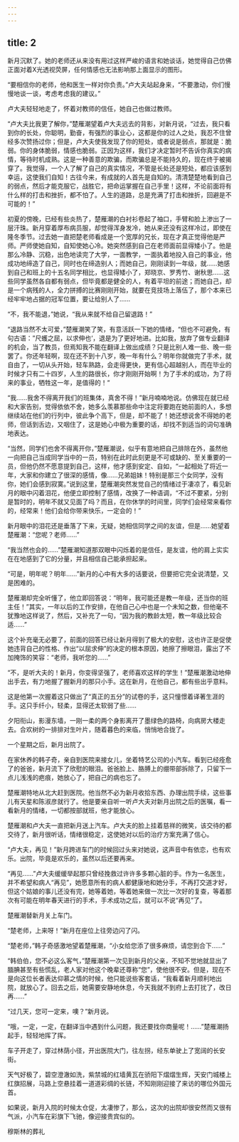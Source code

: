 ```yaml
---
---
---
```

title: 2
---



新月沉默了。她的老师还从来没有用过这样严峻的语言和她谈话，她觉得自己仿佛正面对着Ⅹ光透视荧屏，任何情感也无法影响那上面显示的图形。

“要相信你的老师，他和医生一样对你负责。”卢大夫站起身来，“不要激动，你们慢慢地谈一谈，考虑考虑我的建议。”

卢大夫轻轻地走了，怀着对教师的信任，她自己也做过教师。

“卢大夫比我更了解你，”楚雁潮望着卢大夫远去的背影，对新月说，“过去，我只看到你的长处，你聪明，勤奋，有强烈的事业心，这都是你的过人之处，我忍不住曾经多次赞扬过你；但是，卢大夫使我发现了你的短处，或者说是弱点，那就是：脆弱。你的身体脆弱，情感也脆弱。正因为这样，我们才决定暂时不告诉你真实的病情，等待时机成熟。这是一种善意的欺骗，而欺骗总是不能持久的，现在终于被揭穿了。我觉得，一个人了解了自己的真实情况，不管是长处还是短处，都应该感到幸运，这使我们自知！古往今来，有成就的人首先是自知的。清清楚楚地看到自己的弱点，然后才能克服它，战胜它，把命运掌握在自己手里！这样，不论前面将有什么样的打击和挫折，都不怕了。人生的道路，总是充满了打击和挫折，回避是不可能的！”

初夏的傍晚，已经有些炎热了，楚雁潮的白衬衫卷起了袖口，手臂和脸上渗出了一层汗珠。新月穿着厚布病员服，却觉得浑身发冷，她从来还没有这样冷过，即使在隆冬季节。过去她一直把楚老师看成是一个宽厚的兄长，现在才真正觉得他是严师。严师使她自知，自知使她心冷。她突然感到自己在老师面前显得矮小了。他是那么冷静、沉稳，出色地读完了大学，一面教学，一面执着地投入自己的事业，他成功地缔造了自己，同时也在缔造别人；而她自己，刚刚读到一年级，就……她感到自己和班上的十五名同学相比，也显得矮小了，郑晓京、罗秀竹、谢秋思……这些同学虽然各自都有弱点，但毕竟都是健全的人，有着平坦的前途；而她自己，却是一个病残的人，全力拼搏的比赛刚刚开始，就要在竞技场上落伍了，那个本来已经牢牢地占据的冠军位置，要让给别人了……

“不，我不能退，”她说，“我从来就不给自己留退路！”

“退路当然不太可爱，”楚雁潮笑了笑，有意活跃一下她的情绪，“但也不可避免，有句古语：”尺蠖之屈，以求伸也‘，退是为了更好地进。比如我，放弃了做专业翻译的机会，当了教员，但焉知我不能在翻译上做出成绩？只是比别人难一些、晚一些罢了。你还年轻啊，现在还不到十八岁，晚一年有什么？明年你就做完了手术，就自由了，一切从头开始，轻车熟路，会走得更快，更有信心超越别人，而在毕业的时候才只有二十四岁，人生的路很长，你才刚刚开始啊！为了手术的成功，为了将来的事业，牺牲这一年，是值得的！“

“我……我舍不得离开我们的班集体，真舍不得！”新月喃喃地说。仿佛现在就已经和大家告别，觉得依依不舍，她多么羡慕那些命中注定将要跑在她前面的人，多想继续站在他们的行列中，彼此争个高下，但是，却不能了！她还想说舍不得她的老师，但话到舌边，又咽住了，这是她心中极为重要的话，却找不到适当的词句准确地表达。

“当然，同学们也舍不得离开你，”楚雁潮说，似乎有意地把自己排除在外，虽然他一向把自己当成同学当中的一员，特别在此时此刻更是不可或缺的、至关重要的一员，但他仍然不愿意提到自己，这样，他才感到安定、自如，“一起相处了将近一年，大家和你建立了很深的感情，像……兄弟姐妹！特别是那三个女同学，没有你，她们会感到寂寞。”说到这里，楚雁潮突然发觉自己的情绪过于凄凉了，看见新月的眼中闪着泪花，他便立即控制了感情，改换了一种语调，“不过不要紧，分别是暂时的，明年不就又见面了吗？而且，在你休学的时间里，同学们会经常来看你的，经常来！他们会给你带来快乐，一定会的！”

新月眼中的泪花还是垂落了下来，无疑，她相信同学之间的友谊，但是……她望着楚雁潮：“您呢？老师……”

“我当然也会的……”楚雁潮知道那双眼中闪烁着的是信任，是友谊，他的肩上实实在在地感到了它的分量，并且相信自己能承担起来。

“可是，明年呢？明年……”新月的心中有大多的话要说，但要把它完全说清楚，又是困难的。

楚雁潮却完全听懂了，他立即回答说：“明年，我可能还是教一年级，还当你的班主任！”其实，一年以后的工作安排，在他自己心中也是一个未知之数，但他毫不犹豫地这样说了，然后，又补充了一句，“因为我的教龄太短，教一年级比较合适……”

这个补充毫无必要了，前面的回答已经让新月得到了极大的安慰，这也许正是促使她违背自己的性格、作出“以屈求伸”的决定的根本原因，她擦了擦眼泪，露出了不加掩饰的笑容：“老师，我听您的……”

“不，是听大夫的！新月，你变得坚强了，老师喜欢这样的学生！”楚雁潮激动地伸出手去，有力地握了握新月的那只小手。这在新月，在他自己，都有些出乎意料。

这是他第一次握着这只做出了“真正的五分”的试卷的手，这只憧憬着译著生涯的手。这只手纤小，轻柔，显得还太软弱了些……

夕阳衔山，影漫东墙，一刚一柔的两个身影离开了墨绿色的路椅，向病房大楼走去。合欢树的一排排对生叶片，随着暮色的来临，悄悄地合拢了。

一个星期之后，新月出院了。

在家休养的韩子奇，亲自到医院来接女儿，坐着特艺公司的小汽车。看到已经痊愈了的爸爸，新月流下了欣慰的眼泪。爸爸脸上、胳膊上的绷带部拆除了，只留下一点儿浅浅的疤痕，她放心了，把自己的病也忘了。

楚雁潮特地从北大赶到医院。他当然不必为新月收拾东西、办理出院手续，这些事儿有天星和陈淑彦就行了。他是要亲自听一听卢大夫对新月出院之后的医嘱，看一看新月的情绪，一切都按部就班，他才能放心。

楚雁潮和卢大夫一直把新月送上汽车。卢大夫的脸上挂着慈祥的微笑，该交待的都交待了，新月很听话，情绪很稳定，这使她对以后的治疗方案充满了信心。

“卢大夫，再见！”新月跨进车门的时候回过头来对她说，这声音中有依恋，也有欢乐。出院，毕竟是欢乐的，虽然以后还要再来。

“再见……”卢大夫缓缓举起那只曾经挽救过许许多多颗心脏的手。作为一名医生，并不希望和病人“再见”，她愿意所有的病人都健康地和她分手，不再打交道才好，但这个姑娘的事儿还没有完，她等着她，等着她来做一次比一次好的复查，等着那次有可能在明年春天进行的手术，手术成功之后，就可以不说“再见”了。

楚雁潮替新月关上车门。

“楚老师，上来呀！”新月在座位上往旁边闪了闪。

“楚老师，”韩子奇感激地望着楚雁潮，“小女给您添了很多麻烦，请您到合下……”

“韩伯伯，您不必这么客气，”楚雁潮第一次见到新月的父亲，不知不觉地就显出了腼腆甚至有些慌乱，老人家对他这个晚辈还尊称“您”，使他很不安。但是，现在不是向这位长者表达仰慕之情的时候，他只能说些客套话，“我看着新月顺利地出院，就放心了。回去之后，她需要安静地休息，今天我就不到府上去打扰了，改日再……”

“过几天，您可一定来，噢？”新月说。

“哦，一定，一定，在翻译当中遇到什么问题，我还要找你商量呢！……”楚雁潮扬起手，轻轻地挥了挥。

车子开走了，穿过林荫小径，开出医院大门，往左拐，经东单驶上了宽阔的长安街。

天气好极了，碧空澄澈如洗，紫禁城的红墙黄瓦在骄阳下熠熠生辉，天安门城楼上红旗招展，马路上空悬挂着一道道彩绸的长链，不知刚刚迎接了来访的哪位外国元首。

如果说，新月入院的时候太仓促，太凄惨了，那么，这次的出院却很安然而又很有气派，小汽车在彩旗下飞驰，像迎接贵宾似的。

穆斯林的葬礼